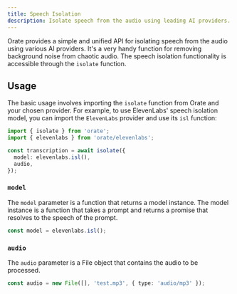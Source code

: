 ```yaml
---
title: Speech Isolation
description: Isolate speech from the audio using leading AI providers.
---
```


Orate provides a simple and unified API for isolating speech from the audio using various AI providers. It's a very handy function for removing background noise from chaotic audio. The speech isolation functionality is accessible through the `isolate` function.

## Usage

The basic usage involves importing the `isolate` function from Orate and your chosen provider. For example, to use ElevenLabs' speech isolation model, you can import the `ElevenLabs` provider and use its `isl` function:

```ts
import { isolate } from 'orate';
import { elevenlabs } from 'orate/elevenlabs';

const transcription = await isolate({
  model: elevenlabs.isl(),
  audio,
});
```

### `model`

The `model` parameter is a function that returns a model instance. The model instance is a function that takes a prompt and returns a promise that resolves to the speech of the prompt.

```ts
const model = elevenlabs.isl();
```

### `audio`

The `audio` parameter is a File object that contains the audio to be processed.

```ts
const audio = new File([], 'test.mp3', { type: 'audio/mp3' });
```